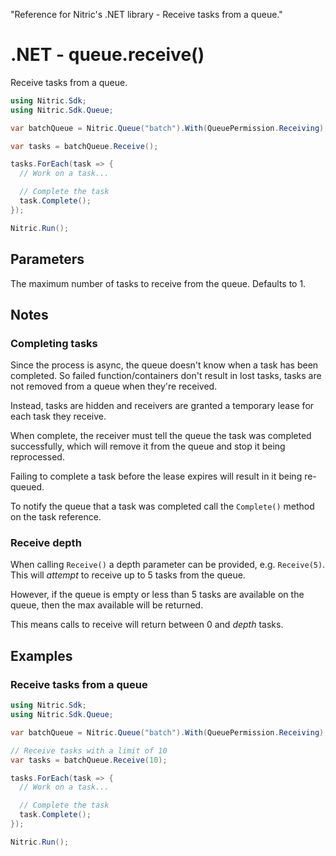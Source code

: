   "Reference for Nitric's .NET library - Receive tasks from a queue."

# .NET - queue.receive()

Receive tasks from a queue.

```csharp
using Nitric.Sdk;
using Nitric.Sdk.Queue;

var batchQueue = Nitric.Queue("batch").With(QueuePermission.Receiving);

var tasks = batchQueue.Receive();

tasks.ForEach(task => {
  // Work on a task...

  // Complete the task
  task.Complete();
});

Nitric.Run();
```

## Parameters

<Properties>
  <Property name="depth" type="int">
    The maximum number of tasks to receive from the queue. Defaults to 1.
  </Property>
</Properties>

## Notes

### Completing tasks

Since the process is async, the queue doesn't know when a task has been completed. So failed function/containers don't result in lost tasks, tasks are not removed from a queue when they're received.

Instead, tasks are hidden and receivers are granted a temporary lease for each task they receive.

When complete, the receiver must tell the queue the task was completed successfully, which will remove it from the queue and stop it being reprocessed.

<Note>
  Failing to complete a task before the lease expires will result in it being
  re-queued.
</Note>

To notify the queue that a task was completed call the `Complete()` method on the task reference.

### Receive depth

When calling `Receive()` a depth parameter can be provided, e.g. `Receive(5)`. This will _attempt_ to receive up to 5 tasks from the queue.

However, if the queue is empty or less than 5 tasks are available on the queue, then the max available will be returned.

This means calls to receive will return between 0 and _depth_ tasks.

## Examples

### Receive tasks from a queue

```csharp
using Nitric.Sdk;
using Nitric.Sdk.Queue;

var batchQueue = Nitric.Queue("batch").With(QueuePermission.Receiving);

// Receive tasks with a limit of 10
var tasks = batchQueue.Receive(10);

tasks.ForEach(task => {
  // Work on a task...

  // Complete the task
  task.Complete();
});

Nitric.Run();
```

